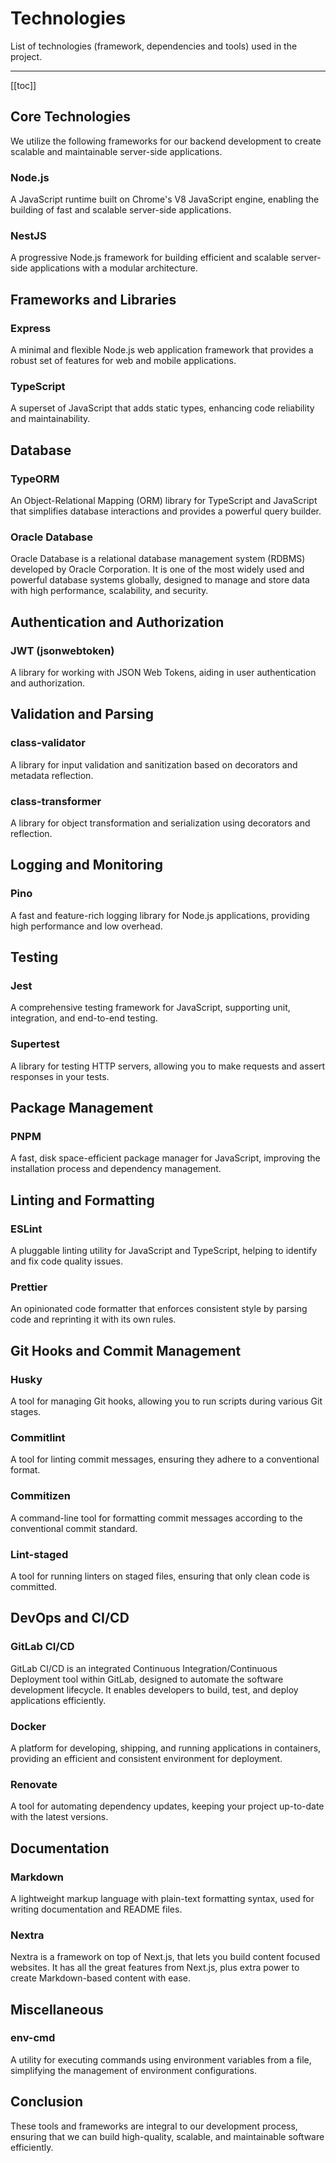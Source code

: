 # Technologies

List of technologies (framework, dependencies and tools) used in the project.

---

[[toc]]

## Core Technologies

We utilize the following frameworks for our backend development to create scalable and maintainable server-side applications.

### Node.js

A JavaScript runtime built on Chrome's V8 JavaScript engine, enabling the building of fast and scalable server-side applications.

### NestJS

A progressive Node.js framework for building efficient and scalable server-side applications with a modular architecture.

## Frameworks and Libraries

### Express

A minimal and flexible Node.js web application framework that provides a robust set of features for web and mobile applications.

### TypeScript

A superset of JavaScript that adds static types, enhancing code reliability and maintainability.

## Database

### TypeORM

An Object-Relational Mapping (ORM) library for TypeScript and JavaScript that simplifies database interactions and provides a powerful query builder.

### Oracle Database

Oracle Database is a relational database management system (RDBMS) developed by Oracle Corporation. It is one of the most widely used and powerful database systems globally, designed to manage and store data with high performance, scalability, and security.

## Authentication and Authorization

### JWT (jsonwebtoken)

A library for working with JSON Web Tokens, aiding in user authentication and authorization.

## Validation and Parsing

### class-validator

A library for input validation and sanitization based on decorators and metadata reflection.

### class-transformer

A library for object transformation and serialization using decorators and reflection.

## Logging and Monitoring

### Pino

A fast and feature-rich logging library for Node.js applications, providing high performance and low overhead.

## Testing

### Jest

A comprehensive testing framework for JavaScript, supporting unit, integration, and end-to-end testing.

### Supertest

A library for testing HTTP servers, allowing you to make requests and assert responses in your tests.

## Package Management

### PNPM

A fast, disk space-efficient package manager for JavaScript, improving the installation process and dependency management.

## Linting and Formatting

### ESLint

A pluggable linting utility for JavaScript and TypeScript, helping to identify and fix code quality issues.

### Prettier

An opinionated code formatter that enforces consistent style by parsing code and reprinting it with its own rules.

## Git Hooks and Commit Management

### Husky

A tool for managing Git hooks, allowing you to run scripts during various Git stages.

### Commitlint

A tool for linting commit messages, ensuring they adhere to a conventional format.

### Commitizen

A command-line tool for formatting commit messages according to the conventional commit standard.

### Lint-staged

A tool for running linters on staged files, ensuring that only clean code is committed.

## DevOps and CI/CD

### GitLab CI/CD

GitLab CI/CD is an integrated Continuous Integration/Continuous Deployment tool within GitLab, designed to automate the software development lifecycle. It enables developers to build, test, and deploy applications efficiently.

### Docker

A platform for developing, shipping, and running applications in containers, providing an efficient and consistent environment for deployment.

### Renovate

A tool for automating dependency updates, keeping your project up-to-date with the latest versions.

## Documentation

### Markdown

A lightweight markup language with plain-text formatting syntax, used for writing documentation and README files.

### Nextra

Nextra is a framework on top of Next.js, that lets you build content focused websites. It has all the great features from Next.js, plus extra power to create Markdown-based content with ease.

## Miscellaneous

### env-cmd

A utility for executing commands using environment variables from a file, simplifying the management of environment configurations.

## Conclusion

These tools and frameworks are integral to our development process, ensuring that we can build high-quality, scalable, and maintainable software efficiently.
